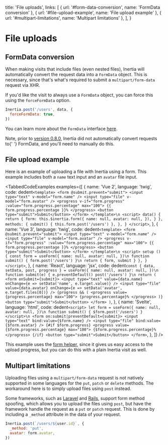 
  title: 'File uploads',
  links: [
    { url: '#form-data-conversion', name: 'FormData conversion' },
    { url: '#file-upload-example', name: 'File upload example' },
    { url: '#multipart-limitations', name: 'Multipart limitations' },
  ],
}

# File uploads

## FormData conversion

When making visits that include files (even nested files), Inertia will automatically convert the request data into a `FormData` object. This is necessary, since that's what's required to submit a `multipart/form-data` request via XHR.

If you'd like the visit to always use a `FormData` object, you can force this using the `forceFormData` option.

```js
Inertia.post('/users', data, {
  forceFormData: true,
})
```

You can learn more about the `FormData` interface [here](https://developer.mozilla.org/en-US/docs/Web/API/FormData).

<Notice>
  Note, prior to <a href="/releases/inertia-0.8.0">version 0.8.0</a>, Inertia did not automatically convert requests to{' '}
  <inlineCode>FormData</inlineCode>, and you'll need to manually do this.
</Notice>

## File upload example

Here is an example of uploading a file with Inertia using a form. This example includes both a `name` text input and an `avatar` file input.

<TabbedCodeExamples
  examples={[
    {
      name: 'Vue 2',
      language: 'twig',
      code: dedent`
        <template>
          <form @submit.prevent="submit">
            <input type="text" v-model="form.name" />
            <input type="file" v-model="form.avatar" />
            <progress v-if="form.progress" :value="form.progress.percentage" max="100">
              {{ form.progress.percentage }}%
            </progress>
            <button type="submit">Submit</button>
          </form>
        </template>\n
        <script>
          data() {
            return {
              form: this.$inertia.form({
                name: null,
                avatar: null,
              }),
            }
          },
          methods: {
            submit() {
              this.form.post('/users')
            },
          },
        }
        </script>
      `,
    },
    {
      name: 'Vue 3',
      language: 'twig',
      code: dedent`
        <template>
          <form @submit.prevent="submit">
            <input type="text" v-model="form.name" />
            <input type="file" v-model="form.avatar" />
            <progress v-if="form.progress" :value="form.progress.percentage" max="100">
              {{ form.progress.percentage }}%
            </progress>
            <button type="submit">Submit</button>
          </form>
        </template>\n
        <script>
          setup () {
            const form = useForm({
              name: null,
              avatar: null,
            })\n
            function submit() {
              form.post('/users')
            }\n
            return { form, submit }
          },
        }
        </script>
      `,
    },
    {
      name: 'React',
      language: 'jsx',
      code: dedent`
        const { data, setData, post, progress } = useForm({
          name: null,
          avatar: null,
        })\n
        function submit(e) {
          e.preventDefault()
          post('/users')
        }\n
        return (
          <form onSubmit={submit}>
            <input type="text" value={data.name} onChange={e => setData('name', e.target.value)} />
            <input type="file" value={data.avatar} onChange={e => setData('avatar', e.target.files[0])} />
            {progress && (
              <progress value={progress.percentage} max="100">
                {progress.percentage}%
              </progress>
            )}
            <button type="submit">Submit</button>
          </form>
        )
      `,
    },
    {
      name: 'Svelte',
      language: 'html',
      code: dedent`
        <script>
        let form = useForm({
          name: null,
          avatar: null,
        })\n
        function submit() {
          $form.post('/users')
        }
        </script>\n
        <form on:submit|preventDefault={submit}>
          <input type="text" bind:value={$form.name} />
          <input type="file" bind:value={$form.avatar} />
          {#if $form.progress}
            <progress value={$form.progress.percentage} max="100">
              {$form.progress.percentage}%
            </progress>
          {/if}
          <button type="submit">Submit</button>
        </form>
      `,
    },
  ]}
/>

This example uses the [form helper](/forms#form-helper), since it gives us easy access to the upload progress, but you can do this with a plain Inertia visit as well.

## Multipart limitations

Uploading files using a `multipart/form-data` request is not natively supported in some languages for the `put`, `patch` or `delete` methods. The workaround here is to simply upload files using `post` instead.

Some frameworks, such as <a href="https://laravel.com/docs/8.x/routing#form-method-spoofing">Laravel</a> and <a href="https://guides.rubyonrails.org/form_helpers.html#how-do-forms-with-patch-put-or-delete-methods-work-questionmark">Rails</a>, support form method spoofing, which allows you to upload the files using `post`, but have the framework handle the request as a `put` or `patch` request. This is done by including a `_method` attribute in the data of your request.

```js
Inertia.post(`/users/${user.id}`, {
  _method: 'put',
  avatar: form.avatar,
})
```
